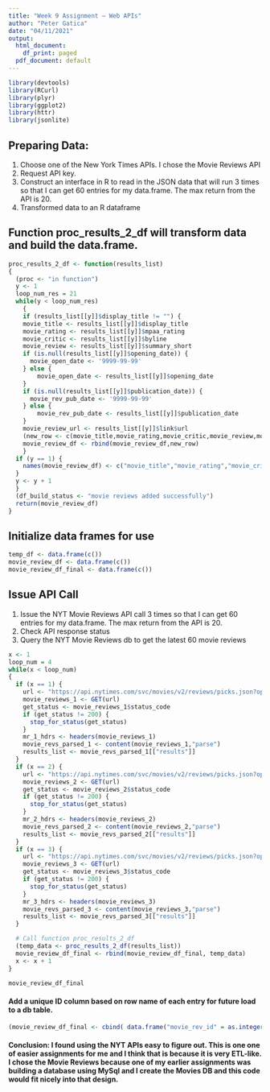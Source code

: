 ```yaml
---
title: "Week 9 Assignment – Web APIs"
author: "Peter Gatica"
date: "04/11/2021"
output:
  html_document:
    df_print: paged
  pdf_document: default
---
```

```r
library(devtools)
library(RCurl)
library(plyr)
library(ggplot2)
library(httr)
library(jsonlite)
```

## Preparing Data:
 1.  Choose one of the New York Times APIs.  I chose the Movie Reviews API 
 2.  Request API key.
 3.  Construct an interface in R to read in the JSON data that will run 3 times so that I can get 60 
     entries for my data.frame.  The max return from the API is 20.
 4.  Transformed data to an R dataframe

## Function proc_results_2_df will transform data and build the data.frame.
```r
proc_results_2_df <- function(results_list)
{
  (proc <- "in function")
  y <- 1
  loop_num_res = 21
  while(y < loop_num_res)
    {
    if (results_list[[y]]$display_title != "") {
    movie_title <- results_list[[y]]$display_title
    movie_rating <- results_list[[y]]$mpaa_rating
    movie_critic <- results_list[[y]]$byline
    movie_review <- results_list[[y]]$summary_short
    if (is.null(results_list[[y]]$opening_date)) {
      movie_open_date <- '9999-99-99'
    } else {
        movie_open_date <- results_list[[y]]$opening_date
    }
    if (is.null(results_list[[y]]$publication_date)) {
      movie_rev_pub_date <- '9999-99-99'
    } else {
        movie_rev_pub_date <- results_list[[y]]$publication_date
    }
    movie_review_url <- results_list[[y]]$link$url
    (new_row <- c(movie_title,movie_rating,movie_critic,movie_review,movie_open_date,movie_rev_pub_date,movie_review_url))
    movie_review_df <- rbind(movie_review_df,new_row)
    }
  if (y == 1) {
    names(movie_review_df) <- c("movie_title","movie_rating","movie_critic","movie_review","movie_open_date","movie_rev_pub_date","movie_review_url")
  }
  y <- y + 1
  }
  (df_build_status <- "movie reviews added successfully")
  return(movie_review_df)
}
```

## Initialize data frames for use
```r
temp_df <- data.frame(c())
movie_review_df <- data.frame(c())
movie_review_df_final <- data.frame(c())
```


## Issue API Call
1.  Issue the NYT Movie Reviews API call 3 times so that I can get 60 entries for my data.frame.
    The max return from the API is 20.
2.  Check API response status
3.  Query the NYT Movie Reviews db to get the latest 60 movie reviews 
```r
x <- 1
loop_num = 4
while(x < loop_num)
{
  if (x == 1) {
    url <- "https://api.nytimes.com/svc/movies/v2/reviews/picks.json?opening-date=2020-02-12:2021-04-10&order=by-opening-date&api-key=YOURKEYHERE"
    movie_reviews_1 <- GET(url)
    get_status <- movie_reviews_1$status_code
    if (get_status != 200) {
      stop_for_status(get_status)
    }
    mr_1_hdrs <- headers(movie_reviews_1)
    movie_revs_parsed_1 <- content(movie_reviews_1,"parse")
    results_list <- movie_revs_parsed_1[["results"]]
  }
  if (x == 2) {
    url <- "https://api.nytimes.com/svc/movies/v2/reviews/picks.json?opening-date=2020-01-01:2021-02-11&order=by-opening-date&api-key=YOURKEYHERE"
    movie_reviews_2 <- GET(url)
    get_status <- movie_reviews_2$status_code
    if (get_status != 200) {
      stop_for_status(get_status)
    }
    mr_2_hdrs <- headers(movie_reviews_2)
    movie_revs_parsed_2 <- content(movie_reviews_2,"parse")
    results_list <- movie_revs_parsed_2[["results"]]
  }
  if (x == 3) {
    url <- "https://api.nytimes.com/svc/movies/v2/reviews/picks.json?opening-date=2020-10-01:2020-12-03&order=by-opening-date&api-key=YOURKEYHERE"
    movie_reviews_3 <- GET(url)
    get_status <- movie_reviews_3$status_code
    if (get_status != 200) {
      stop_for_status(get_status)
    }
    mr_3_hdrs <- headers(movie_reviews_3)
    movie_revs_parsed_3 <- content(movie_reviews_3,"parse")
    results_list <- movie_revs_parsed_3[["results"]]
  }

  # Call function proc_results_2_df
  (temp_data <- proc_results_2_df(results_list))
  movie_review_df_final <- rbind(movie_review_df_final, temp_data)
  x <- x + 1
}
```

```r
movie_review_df_final
```
####
#### Add a unique ID column based on row name of each entry for future load to a db table.
```r
(movie_review_df_final <- cbind( data.frame("movie_rev_id" = as.integer(rownames(movie_review_df_final))), movie_review_df_final))
```

#### Conclusion:  I found using the NYT APIs easy to figure out.  This is one one of easier assignments for me and I think that is because it is very ETL-like.  I chose the Movie Reviews because one of my earlier assignments was building a database using MySql and I create the Movies DB and this code would fit nicely into that design.
